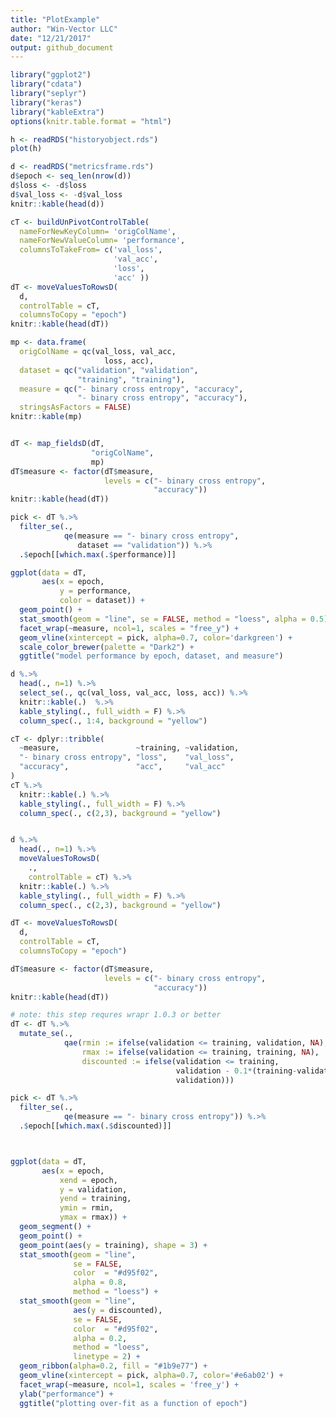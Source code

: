 ```yaml
---
title: "PlotExample"
author: "Win-Vector LLC"
date: "12/21/2017"
output: github_document
---
```


```r
library("ggplot2")
library("cdata")
library("seplyr")
library("keras")
library("kableExtra")
options(knitr.table.format = "html") 

h <- readRDS("historyobject.rds")
plot(h)

d <- readRDS("metricsframe.rds")
d$epoch <- seq_len(nrow(d))
d$loss <- -d$loss
d$val_loss <- -d$val_loss
knitr::kable(head(d))
```

```r
cT <- buildUnPivotControlTable(
  nameForNewKeyColumn= 'origColName',
  nameForNewValueColumn= 'performance',
  columnsToTakeFrom= c('val_loss',
                       'val_acc',
                       'loss',
                       'acc' ))
dT <- moveValuesToRowsD(
  d,
  controlTable = cT,
  columnsToCopy = "epoch")
knitr::kable(head(dT))

mp <- data.frame(
  origColName = qc(val_loss, val_acc, 
                     loss, acc),
  dataset = qc("validation", "validation", 
               "training", "training"),
  measure = qc("- binary cross entropy", "accuracy",
               "- binary cross entropy", "accuracy"),
  stringsAsFactors = FALSE)
knitr::kable(mp)


dT <- map_fieldsD(dT, 
                  "origColName",
                  mp)
dT$measure <- factor(dT$measure, 
                     levels = c("- binary cross entropy",
                                "accuracy"))
knitr::kable(head(dT))

pick <- dT %.>%
  filter_se(.,
            qe(measure == "- binary cross entropy",
               dataset == "validation")) %.>%
  .$epoch[[which.max(.$performance)]]

ggplot(data = dT, 
       aes(x = epoch, 
           y = performance,
           color = dataset)) +
  geom_point() +
  stat_smooth(geom = "line", se = FALSE, method = "loess", alpha = 0.5) +
  facet_wrap(~measure, ncol=1, scales = "free_y") +
  geom_vline(xintercept = pick, alpha=0.7, color='darkgreen') +
  scale_color_brewer(palette = "Dark2") + 
  ggtitle("model performance by epoch, dataset, and measure")
```


```r
d %.>%
  head(., n=1) %.>%
  select_se(., qc(val_loss, val_acc, loss, acc)) %.>%
  knitr::kable(.)  %.>%
  kable_styling(., full_width = F) %.>%
  column_spec(., 1:4, background = "yellow")

cT <- dplyr::tribble(
  ~measure,                 ~training, ~validation,
  "- binary cross entropy", "loss",    "val_loss",
  "accuracy",               "acc",     "val_acc"
)
cT %.>%
  knitr::kable(.) %.>%
  kable_styling(., full_width = F) %.>%
  column_spec(., c(2,3), background = "yellow")


d %.>%
  head(., n=1) %.>%
  moveValuesToRowsD(
    .,
    controlTable = cT) %.>%
  knitr::kable(.) %.>%
  kable_styling(., full_width = F) %.>%
  column_spec(., c(2,3), background = "yellow")

dT <- moveValuesToRowsD(
  d,
  controlTable = cT,
  columnsToCopy = "epoch")

dT$measure <- factor(dT$measure, 
                     levels = c("- binary cross entropy",
                                "accuracy"))
knitr::kable(head(dT))

# note: this step requres wrapr 1.0.3 or better
dT <- dT %.>%
  mutate_se(.,
            qae(rmin := ifelse(validation <= training, validation, NA),
                rmax := ifelse(validation <= training, training, NA),
                discounted := ifelse(validation <= training, 
                                     validation - 0.1*(training-validation), 
                                     validation)))

pick <- dT %.>%
  filter_se(.,
            qe(measure == "- binary cross entropy")) %.>%
  .$epoch[[which.max(.$discounted)]]



ggplot(data = dT, 
       aes(x = epoch,
           xend = epoch,
           y = validation,
           yend = training,
           ymin = rmin,
           ymax = rmax)) +
  geom_segment() +
  geom_point() +
  geom_point(aes(y = training), shape = 3) +
  stat_smooth(geom = "line",
              se = FALSE, 
              color  = "#d95f02", 
              alpha = 0.8,
              method = "loess") +
  stat_smooth(geom = "line",
              aes(y = discounted),
              se = FALSE, 
              color  = "#d95f02", 
              alpha = 0.2,
              method = "loess",
              linetype = 2) +
  geom_ribbon(alpha=0.2, fill = "#1b9e77") +
  geom_vline(xintercept = pick, alpha=0.7, color='#e6ab02') +
  facet_wrap(~measure, ncol=1, scales = 'free_y') +
  ylab("performance") +
  ggtitle("plotting over-fit as a function of epoch")
```
